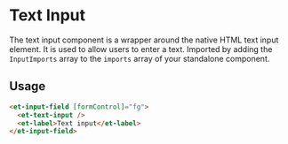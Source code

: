# Text Input

The text input component is a wrapper around the native HTML text input element. It is used to allow users to enter a text.
Imported by adding the `InputImports` array to the `imports` array of your standalone component.

## Usage

```html
<et-input-field [formControl]="fg">
  <et-text-input />
  <et-label>Text input</et-label>
</et-input-field>
```
